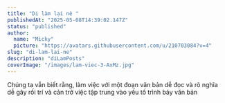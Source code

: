 ```yaml
---
title: "Di làm lại nè "
publishedAt: "2025-05-08T14:39:02.147Z"
status: "published"
author:
  name: "Micky"
  picture: "https://avatars.githubusercontent.com/u/210703084?v=4"
slug: "di-lam-lai-ne"
description: "diLamPosts"
coverImage: "/images/lam-viec-3-AxMz.jpg"
---
```


Chúng ta vẫn biết rằng, làm việc với một đoạn văn bản dễ đọc và rõ nghĩa dễ gây rối trí và cản trở việc tập trung vào yếu tố trình bày văn bản